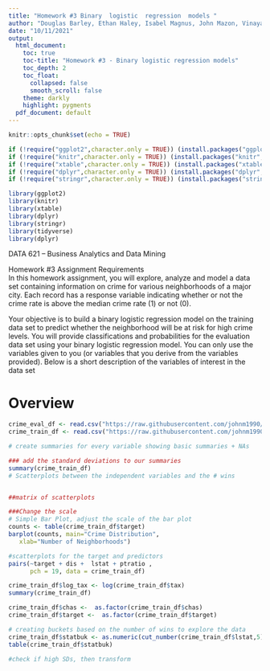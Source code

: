```yaml
---
title: "Homework #3 Binary  logistic  regression  models "
author: "Douglas Barley, Ethan Haley, Isabel Magnus, John Mazon, Vinayak Kamath"
date: "10/11/2021"
output:
  html_document: 
    toc: true
    toc-title: "Homework #3 - Binary logistic regression models"
    toc_depth: 2
    toc_float:
      collapsed: false
      smooth_scroll: false
    theme: darkly
    highlight: pygments
  pdf_document: default
---
```


```r
knitr::opts_chunk$set(echo = TRUE)

if (!require("ggplot2",character.only = TRUE)) (install.packages("ggplot2",dep=TRUE))
if (!require("knitr",character.only = TRUE)) (install.packages("knitr",dep=TRUE))
if (!require("xtable",character.only = TRUE)) (install.packages("xtable",dep=TRUE))
if (!require("dplyr",character.only = TRUE)) (install.packages("dplyr",dep=TRUE))
if (!require("stringr",character.only = TRUE)) (install.packages("stringr",dep=TRUE))

library(ggplot2)
library(knitr)
library(xtable)
library(dplyr)
library(stringr)
library(tidyverse)
library(dplyr)
```

 DATA 621 – Business Analytics and Data Mining
 
Homework #3 Assignment Requirements  
In this homework assignment, you will explore, analyze and model a data set containing information on crime 
for various neighborhoods of a major city. Each record has a response variable indicating whether or not the crime 
rate is above the median crime rate (1) or not (0). 
 
Your  objective  is  to  build  a  binary  logistic  regression  model  on  the  training  data  set  to  predict  whether  the 
neighborhood  will  be  at  risk  for  high  crime  levels.  You  will  provide  classifications  and  probabilities  for  the 
evaluation data  set using  your  binary  logistic  regression  model. You  can only  use  the  variables  given  to  you (or 
variables that you derive from the variables provided). Below is a short description of the variables of interest in 
the data set

# Overview  
 
```r

crime_eval_df <- read.csv("https://raw.githubusercontent.com/johnm1990/DATA621/main/hw3/crime-evaluation-data_modified.csv")
crime_train_df <- read.csv("https://raw.githubusercontent.com/johnm1990/DATA621/main/hw3/crime-training-data_modified.csv")

```

```r
# create summaries for every variable showing basic summaries + NAs

### add the standard deviations to our summaries
summary(crime_train_df)
# Scatterplots between the independent variables and the # wins


##matrix of scatterplots

###Change the scale
# Simple Bar Plot, adjust the scale of the bar plot
counts <- table(crime_train_df$target)
barplot(counts, main="Crime Distribution", 
   xlab="Number of Neighborhoods")

#scatterplots for the target and predictors
pairs(~target + dis +  lstat + ptratio ,
      pch = 19, data = crime_train_df)

```

```r

crime_train_df$log_tax <- log(crime_train_df$tax)
summary(crime_train_df)

crime_train_df$chas <-  as.factor(crime_train_df$chas)
crime_train_df$target <-  as.factor(crime_train_df$target)

# creating buckets based on the number of wins to explore the data
crime_train_df$statbuk <- as.numeric(cut_number(crime_train_df$lstat,5))
table(crime_train_df$statbuk)

#check if high SDs, then transform

```

